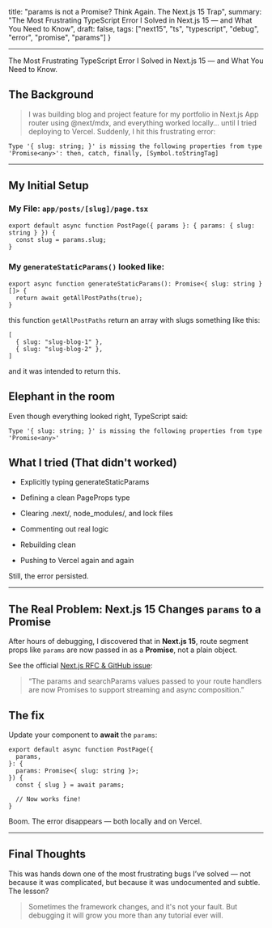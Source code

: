   title: "params is not a Promise? Think Again. The Next.js 15 Trap",
  summary: "The Most Frustrating TypeScript Error I Solved in Next.js 15 — and What You Need to Know",
  draft: false,
  tags: ["next15", "ts", "typescript", "debug", "error", "promise", "params"]
}

--- 

The Most Frustrating TypeScript Error I Solved in Next.js 15 — and What You Need to Know. 

## The Background

> I was building blog and project feature for my portfolio in Next.js App router using @next/mdx, and everything worked locally… until I tried deploying to Vercel. Suddenly, I hit this frustrating error:

```
Type '{ slug: string; }' is missing the following properties from type 'Promise<any>': then, catch, finally, [Symbol.toStringTag]
```

---

## My Initial Setup 

### My File: `app/posts/[slug]/page.tsx`

```tsx
export default async function PostPage({ params }: { params: { slug: string } }) {
  const slug = params.slug;
}
```

### My `generateStaticParams()` looked like:

```tsx
export async function generateStaticParams(): Promise<{ slug: string }[]> {
  return await getAllPostPaths(true);
}
```

this function `getAllPostPaths` return an array with slugs something like this: 
```
[
  { slug: "slug-blog-1" },
  { slug: "slug-blog-2" },
]
```
and it was intended to return this.

## Elephant in the room

Even though everything looked right, TypeScript said:

```
Type '{ slug: string; }' is missing the following properties from type 'Promise<any>'
```

## What I tried (That didn't worked)

- Explicitly typing generateStaticParams

- Defining a clean PageProps type

- Clearing .next/, node_modules/, and lock files

- Commenting out real logic

- Rebuilding clean

- Pushing to Vercel again and again

Still, the error persisted.


---


## The Real Problem: Next.js 15 Changes `params` to a Promise

After hours of debugging, I discovered that in **Next.js 15**, route segment props like `params` are now passed in as a **Promise**, not a plain object.

See the official [Next.js RFC & GitHub issue](https://github.com/vercel/next.js/discussions/80494):

> “The params and searchParams values passed to your route handlers are now Promises to support streaming and async composition.”


## The fix

Update your component to **await** the `params`:

```tsx
export default async function PostPage({
  params,
}: {
  params: Promise<{ slug: string }>;
}) {
  const { slug } = await params;

  // Now works fine!
}
```

Boom. The error disappears — both locally and on Vercel.

--- 

## Final Thoughts

This was hands down one of the most frustrating bugs I’ve solved — not because it was complicated, but because it was undocumented and subtle. The lesson?

> Sometimes the framework changes, and it's not your fault. But debugging it will grow you more than any tutorial ever will.